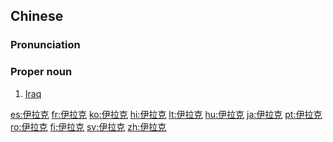 ==Chinese==
{{zh-forms|gloss=-}}

===Pronunciation===
{{zh-pron
|m=Yīlākè
|c=ji1 laai1 hak1
|mn=qz:I-la-khiak/tw,xm,zz:I-la-khek/zz:I-lia̍k-khek
|cat=pn
}}

===Proper noun===
{{zh-proper noun}}

# [[Iraq]]

{{zh-cat|Countries}}

[[es:伊拉克]]
[[fr:伊拉克]]
[[ko:伊拉克]]
[[hi:伊拉克]]
[[lt:伊拉克]]
[[hu:伊拉克]]
[[ja:伊拉克]]
[[pt:伊拉克]]
[[ro:伊拉克]]
[[fi:伊拉克]]
[[sv:伊拉克]]
[[zh:伊拉克]]